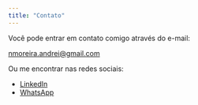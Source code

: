 ```yaml
---
title: "Contato"
---
```


<p>Você pode entrar em contato comigo através do e-mail:</p>

<p><a href="mailto:nmoreira.andrei@gmail.com">nmoreira.andrei@gmail.com</a></p>

<p>Ou me encontrar nas redes sociais:</p>

<ul>

<li><a href="https://www.linkedin.com/in/andrei-newman-moreira-9bb38491" target="_blanck">LinkedIn</a></li>

<li><a href="https://wa.me/5511998417452" target="_blank">WhatsApp</a></li>

</ul>

<p></p>

<p></p>

<p></p>

<p></p>

<p></p>

<p></p>

<p></p>

<p></p>

<p></p>

<p></p>
